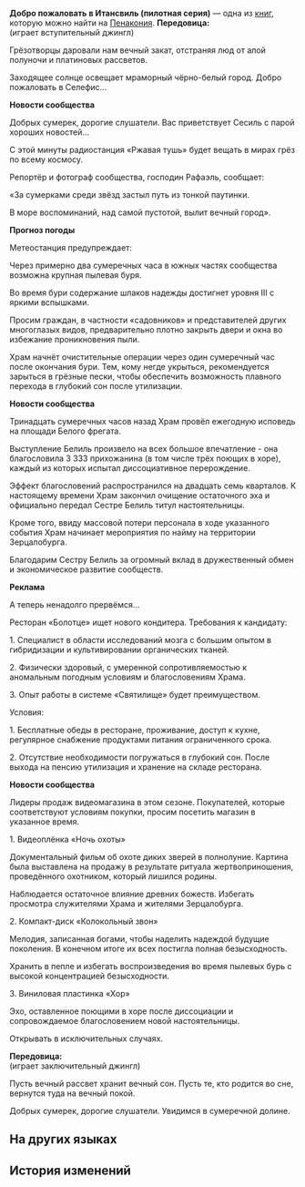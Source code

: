 {{Книга Инфобокс
|id           = 400
|Название     = Добро пожаловать в Итансвиль (пилотная серия)
|Изображение  = Item Penacony Readable 3.png
|Мир          = Пенакония
|Томов        = 1
|Автор        = <!--нужно добавить-->
|Описание     = Резервная копия файла странного содержания. Судя по названию, это запись какой-то радиопередачи.
|Том1         = {{tx}}
|Источник1    = {{tx|Отсутствует источник}}
|Персонажи    = 
|Фракции      = 
}}
'''Добро пожаловать в Итансвиль (пилотная серия)''' — одна из [[Книги|книг]], которую можно найти на [[Пенакония]].
<!--
==Получение==
<gallery>
Книга НАЗВАНИЕ.png|НАЗВАНИЕ
Локация НАЗВАНИЕ.png|Расположение на карте. Ближайший пространственный якорь «[[НАЗВАНИЕ]]»
</gallery>
-->
'''Передовица:'''<br />
(играет вступительный джингл)

Грёзотворцы даровали нам вечный закат, отстраняя люд от алой полуночи и платиновых рассветов.

Заходящее солнце освещает мраморный чёрно-белый город. Добро пожаловать в Селефис...

'''Новости сообщества'''

Добрых сумерек, дорогие слушатели. Вас приветствует Сесиль с парой хороших новостей...

С этой минуты радиостанция «Ржавая тушь» будет вещать в мирах грёз по всему космосу.

Репортёр и фотограф сообщества, господин Рафаэль, сообщает:

«За сумерками среди звёзд застыл путь из тонкой паутинки.

В море воспоминаний, над самой пустотой, вылит вечный город».

'''Прогноз погоды'''

Метеостанция предупреждает:

Через примерно два сумеречных часа в южных частях сообщества возможна крупная пылевая буря.

Во время бури содержание шлаков надежды достигнет уровня III с яркими вспышками.

Просим граждан, в частности «садовников» и представителей других многоглазых видов, предварительно плотно закрыть двери и окна во избежание проникновения пыли.

Храм начнёт очистительные операции через один сумеречный час после окончания бури. Тем, кому негде укрыться, рекомендуется зарыться в грёзные пески, чтобы обеспечить возможность плавного перехода в глубокий сон после утилизации.

'''Новости сообщества'''

Тринадцать сумеречных часов назад Храм провёл ежегодную исповедь на площади Белого фрегата.

Выступление Белиль произвело на всех большое впечатление - она благословила 3 333 прихожанина (в том числе трёх поющих в хоре), каждый из которых испытал диссоциативное перерождение.

Эффект благословений распространился на двадцать семь кварталов. К настоящему времени Храм закончил очищение остаточного эха и официально передал Сестре Белиль титул настоятельницы.

Кроме того, ввиду массовой потери персонала в ходе указанного события Храм начинает мероприятия по найму на территории Зерцалобурга.

Благодарим Сестру Белиль за огромный вклад в дружественный обмен и экономическое развитие сообществ.

'''Реклама'''

А теперь ненадолго прервёмся...

Ресторан «Болотце» ищет нового кондитера. Требования к кандидату:

1. Специалист в области исследований мозга с большим опытом в гибридизации и культивировании органических тканей.

2. Физически здоровый, с умеренной сопротивляемостью к аномальным погодным условиям и благословениям Храма.

3. Опыт работы в системе «Святилище» будет преимуществом.

Условия:

1. Бесплатные обеды в ресторане, проживание, доступ к кухне, регулярное снабжение продуктами питания ограниченного срока.

2. Отсутствие необходимости погружаться в глубокий сон. После выхода на пенсию утилизация и хранение на складе ресторана.

'''Новости сообщества'''

Лидеры продаж видеомагазина в этом сезоне. Покупателей, которые соответствуют условиям покупки, просим посетить магазин в указанное время.

1. Видеоплёнка «Ночь охоты»

Документальный фильм об охоте диких зверей в полнолуние. Картина была выставлена на продажу в результате ритуала жертвоприношения, проведённого охотником, который лишился родины.

Наблюдается остаточное влияние древних божеств. Избегать просмотра служителями Храма и жителями Зерцалобурга.

2. Компакт-диск «Колокольный звон»

Мелодия, записанная богами, чтобы наделить надеждой будущие поколения. В конечном итоге их всех постигла полная безысходность.

Хранить в пепле и избегать воспроизведения во время пылевых бурь с высокой концентрацией безысходности.

3. Виниловая пластинка «Хор»

Эхо, оставленное поющими в хоре после диссоциации и сопровождаемое благословением новой настоятельницы.

Открывать в исключительных случаях.

'''Передовица:'''<br />
(играет заключительный джингл)

Пусть вечный рассвет хранит вечный сон. Пусть те, кто родится во сне, вернутся туда на вечный покой.

Добрых сумерек, дорогие слушатели. Увидимся в сумеречной долине.

==На других языках==
{{На других языках
|en   = Welcome to Ethansville (Trial Episode)
|zhs  = 欢迎来到伊森塞维尔（试播集）
|zht  = 歡迎來到伊森塞維爾（試聽集）
|ja   = イーサンズビルへようこそ（パイロット版）
|ko   = 에단스빌에 오신 것을 환영합니다(트라이얼)
|es   = Bienvenidos a Villa Ethan (episodio de prueba)
|fr   = Bienvenue à Ethansville (épisode pilote)
|ru   = Добро пожаловать в Итансвиль (пилотная серия)
|th   = ยินดีต้อนรับสู่ Ethansville (ตอนนำร่อง)
|vi   = Chào Mừng Đến Với Ethansville (Tập Thí Điểm)
|de   = Willkommen in Ethansville (Probefolge)
|id   = Selamat Datang di Ethansville (Episode Uji Coba)
|pt   = Boas-vindas a Ethansville (Episódio Piloto)
}}

==История изменений==
{{История изменений|2.7}}